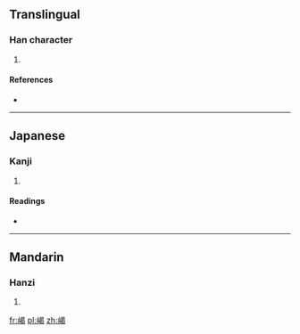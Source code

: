 ==Translingual==

===Han character===
{{Han char|rn=46|rad=山|as=09|sn=12|four=2672<sub>7</sub>|canj=山日心女 (UAPV)}}

# {{defn|Han|sort=山09}}

====References====
* {{Han ref|kx=0316.270|dkj=08291|dj=0617.050|hdz=10786.040|uh=5D51|ud=23889|bh=D8E0|bd=55520}}

----

==Japanese==

===Kanji===
{{ja-kanji|grade=|rs=山09}}

# {{defn|Japanese|sort=山09}}

====Readings====
* {{ja-readings|on=[[けつ]] (ketsu), [[げち]] (gechi), [[かつ]] (katsu), [[かち]] (kachi)|kun=[[そびえる]] (sobieru), [[いしぶみ]] (ishibumi)}}

----

==Mandarin==

===Hanzi===
{{cmn-hanzi|pin=[[jué]] ([[jue2]])|wg=chüeh<sup>2</sup>}}

# {{defn|Mandarin|sort=山09}}

[[fr:嵑]]
[[pl:嵑]]
[[zh:嵑]]